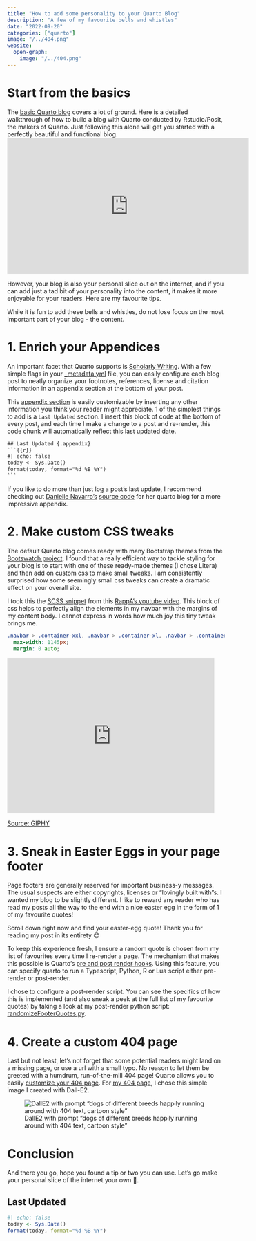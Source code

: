 ```yaml
---
title: "How to add some personality to your Quarto Blog"
description: "A few of my favourite bells and whistles"
date: "2022-09-20"
categories: ["quarto"]
image: "/../404.png"
website:
  open-graph:
    image: "/../404.png"
---
```


# Start from the basics
The [basic Quarto blog](https://quarto.org/docs/websites/website-blog.html) covers a lot of ground. Here is a detailed walkthrough of how to build a blog with Quarto conducted by Rstudio/Posit, the makers of Quarto. Just following this alone will get you started with a perfectly beautiful and functional blog. 
<iframe width="560" height="315" src="https://www.youtube.com/embed/CVcvXfRyfE0" title="YouTube video player" frameborder="0" allow="accelerometer; autoplay; clipboard-write; encrypted-media; gyroscope; picture-in-picture" allowfullscreen></iframe>

However, your blog is also your personal slice out on the internet, and if you can add just a tad bit of your personality into the content, it makes it more enjoyable for your readers. Here are my favourite tips.

:::{.callout-note}
While it is fun to add these bells and whistles, do not lose focus on the most important part of your blog - the content.
:::

# 1. Enrich your Appendices
An important facet that Quarto supports is [Scholarly Writing](https://quarto.org/docs/authoring/title-blocks.html). With a few simple flags in your [_metadata.yml](https://github.com/ddanieltan/ddanieltan.com/blob/main/posts/_metadata.yml) file, you can easily configure each blog post to neatly organize your footnotes, references, license and citation information in an appendix section at the bottom of your post.

This [appendix section](https://quarto.org/docs/authoring/appendices.html) is easily customizable by inserting any other information you think your reader might appreciate. 1 of the simplest things to add is a `Last Updated` section. I insert this block of code at the bottom of every post, and each time I make a change to a post and re-render, this code chunk will automatically reflect this last updated date.

```` default
## Last Updated {.appendix}
```{{r}}
#| echo: false
today <- Sys.Date()
format(today, format="%d %B %Y")
```
````

If you like to do more than just log a post's last update, I recommend checking out [Danielle Navarro's](https://blog.djnavarro.net/) [source code](https://github.com/djnavarro/quarto-blog) for her quarto blog for a more impressive appendix. 

# 2. Make custom CSS tweaks
The default Quarto blog comes ready with many Bootstrap themes from the [Bootswatch project](https://bootswatch.com/). I found that a really efficient way to tackle styling for your blog is to start with one of these ready-made themes (I chose Litera) and then add on custom css to make small tweaks. I am consistently surprised how some seemingly small css tweaks can create a dramatic effect on your overall site.

I took this the [SCSS snippet](https://github.com/ddanieltan/ddanieltan.com/blob/main/custom.scss) from this [RappA's youtube video](https://youtu.be/ErRX8plZpQE). This block of css helps to perfectly align the elements in my navbar with the margins of my content body. I cannot express in words how much joy this tiny tweak brings me.

```css
.navbar > .container-xxl, .navbar > .container-xl, .navbar > .container-lg, .navbar > .container-md, .navbar > .container-sm, .navbar > .container, .navbar > .container-fluid {
  max-width: 1145px;
  margin: 0 auto;
```

<iframe src="https://giphy.com/embed/l4FB1R0Cz0gFo1YQw" width="480" height="360" frameBorder="0" class="giphy-embed" allowFullScreen></iframe><p><a href="https://giphy.com/gifs/spongebob-spongebob-squarepants-season-8-l4FB1R0Cz0gFo1YQw">Source: GIPHY</a></p>

# 3. Sneak in Easter Eggs in your page footer
Page footers are generally reserved for important business-y messages. The usual suspects are either copyrights, licenses or "lovingly built with"s. I wanted my blog to be slightly different. I like to reward any reader who has read my posts all the way to the end with a nice easter egg in the form of 1 of my favourite quotes!

:::{.column-margin}
Scroll down right now and find your easter-egg quote! Thank you for reading my post in its entirety 😊 
:::

To keep this experience fresh, I ensure a random quote is chosen from my list of favourites every time I re-render a page. The mechanism that makes this possible is Quarto's [pre and post render hooks](https://quarto.org/docs/projects/scripts.html#pre-and-post-render). Using this feature, you can specify quarto to run a Typescript, Python, R or Lua script either pre-render or post-render. 

I chose to configure a post-render script. You can see the specifics of how this is implemented (and also sneak a peek at the full list of my favourite quotes) by taking a look at my post-render python script: [randomizeFooterQuotes.py](https://github.com/ddanieltan/ddanieltan.com/blob/main/randomizeFooterQuote.py). 

# 4. Create a custom 404 page
Last but not least, let's not forget that some potential readers might land on a missing page, or use a url with a small typo. No reason to let them be greeted with a humdrum, run-of-the-mill 404 page! Quarto allows you to easily [customize your 404 page](https://quarto.org/docs/websites/website-navigation.html#pages-404). For [my 404 page](https://www.ddanieltan.com/404.html), I chose this simple image I created with Dall-E2.

![DallE2 with prompt "dogs of different breeds happily running around with 404 text, cartoon style"](/../404.png)

# Conclusion
And there you go, hope you found a tip or two you can use. Let's go make your personal slice of the internet your own 💪.

## Last Updated {.appendix}
```r
#| echo: false
today <- Sys.Date()
format(today, format="%d %B %Y")
```

